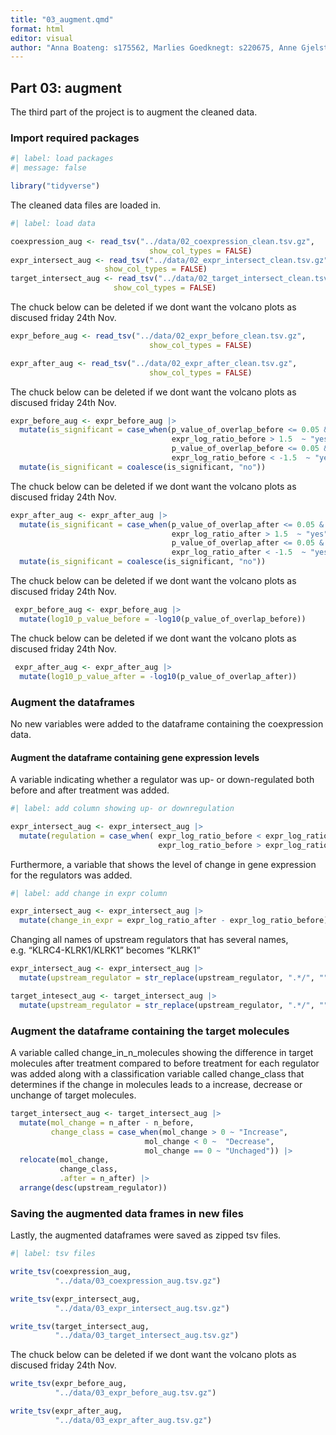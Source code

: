```yaml
---
title: "03_augment.qmd"
format: html
editor: visual
author: "Anna Boateng: s175562, Marlies Goedknegt: s220675, Anne Gjelstrup: s194530, Katja Jagd: s185395, Olivia Ronnenberg: s183359"
---
```


## Part 03: augment

The third part of the project is to augment the cleaned data.

### Import required packages

```r
#| label: load packages
#| message: false

library("tidyverse")

```

The cleaned data files are loaded in.

```r
#| label: load data

coexpression_aug <- read_tsv("../data/02_coexpression_clean.tsv.gz",
                               show_col_types = FALSE)
expr_intersect_aug <- read_tsv("../data/02_expr_intersect_clean.tsv.gz",
                     show_col_types = FALSE)
target_intersect_aug <- read_tsv("../data/02_target_intersect_clean.tsv.gz",
                       show_col_types = FALSE)

```

The chuck below can be deleted if we dont want the volcano plots as discused friday 24th Nov.

```r
expr_before_aug <- read_tsv("../data/02_expr_before_clean.tsv.gz",
                               show_col_types = FALSE)

expr_after_aug <- read_tsv("../data/02_expr_after_clean.tsv.gz",
                               show_col_types = FALSE)
```

The chuck below can be deleted if we dont want the volcano plots as discused friday 24th Nov.

```r
expr_before_aug <- expr_before_aug |>
  mutate(is_significant = case_when(p_value_of_overlap_before <= 0.05 &
                                    expr_log_ratio_before > 1.5  ~ "yes",
                                    p_value_of_overlap_before <= 0.05 &
                                    expr_log_ratio_before < -1.5  ~ "yes")) |> 
  mutate(is_significant = coalesce(is_significant, "no")) 
```

The chuck below can be deleted if we dont want the volcano plots as discused friday 24th Nov.

```r
expr_after_aug <- expr_after_aug |>
  mutate(is_significant = case_when(p_value_of_overlap_after <= 0.05 &
                                    expr_log_ratio_after > 1.5  ~ "yes",
                                    p_value_of_overlap_after <= 0.05 &
                                    expr_log_ratio_after < -1.5  ~ "yes")) |> 
  mutate(is_significant = coalesce(is_significant, "no")) 
```

The chuck below can be deleted if we dont want the volcano plots as discused friday 24th Nov.

```r
 expr_before_aug <- expr_before_aug |>
  mutate(log10_p_value_before = -log10(p_value_of_overlap_before))
```

The chuck below can be deleted if we dont want the volcano plots as discused friday 24th Nov.

```r
 expr_after_aug <- expr_after_aug |>
  mutate(log10_p_value_after = -log10(p_value_of_overlap_after))
```

### Augment the dataframes

No new variables were added to the dataframe containing the coexpression data.

#### Augment the dataframe containing gene expression levels

A variable indicating whether a regulator was up- or down-regulated both before and after treatment was added.

```r

#| label: add column showing up- or downregulation 

expr_intersect_aug <- expr_intersect_aug |>
  mutate(regulation = case_when( expr_log_ratio_before < expr_log_ratio_after ~ "Upregulated",
                                 expr_log_ratio_before > expr_log_ratio_after ~ "Downregulated"))
```

Furthermore, a variable that shows the level of change in gene expression for the regulators was added.

```r
#| label: add change in expr column 

expr_intersect_aug <- expr_intersect_aug |>
  mutate(change_in_expr = expr_log_ratio_after - expr_log_ratio_before)

```

Changing all names of upstream regulators that has several names, e.g. "KLRC4-KLRK1/KLRK1" becomes "KLRK1"

```r
expr_intersect_aug <- expr_intersect_aug |> 
  mutate(upstream_regulator = str_replace(upstream_regulator, ".*/", ""))

target_intesect_aug <- target_intersect_aug |> 
  mutate(upstream_regulator = str_replace(upstream_regulator, ".*/", ""))
```

### Augment the dataframe containing the target molecules

A variable called change_in_n_molecules showing the difference in target molecules after treatment compared to before treatment for each regulator was added along with a classification variable called change_class that determines if the change in molecules leads to a increase, decrease or unchange of target molecules.

```r
target_intersect_aug <- target_intersect_aug |> 
  mutate(mol_change = n_after - n_before,
         change_class = case_when(mol_change > 0 ~ "Increase",
                              mol_change < 0 ~  "Decrease",
                              mol_change == 0 ~ "Unchaged")) |> 
  relocate(mol_change, 
           change_class,
           .after = n_after) |> 
  arrange(desc(upstream_regulator)) 
```

### Saving the augmented data frames in new files

Lastly, the augmented dataframes were saved as zipped tsv files.

```r
#| label: tsv files

write_tsv(coexpression_aug,
          "../data/03_coexpression_aug.tsv.gz")

write_tsv(expr_intersect_aug,
          "../data/03_expr_intersect_aug.tsv.gz")

write_tsv(target_intersect_aug,
          "../data/03_target_intersect_aug.tsv.gz")

```

The chuck below can be deleted if we dont want the volcano plots as discused friday 24th Nov.

```r

write_tsv(expr_before_aug,
          "../data/03_expr_before_aug.tsv.gz")

write_tsv(expr_after_aug,
          "../data/03_expr_after_aug.tsv.gz")
```
